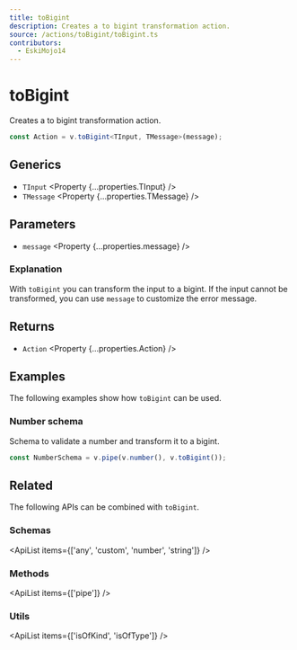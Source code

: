 ```yaml
---
title: toBigint
description: Creates a to bigint transformation action.
source: /actions/toBigint/toBigint.ts
contributors:
  - EskiMojo14
---
```



# toBigint

Creates a to bigint transformation action.

```ts
const Action = v.toBigint<TInput, TMessage>(message);
```

## Generics

- `TInput` <Property {...properties.TInput} />
- `TMessage` <Property {...properties.TMessage} />

## Parameters

- `message` <Property {...properties.message} />

### Explanation

With `toBigint` you can transform the input to a bigint. If the input cannot be transformed, you can use `message` to customize the error message.

## Returns

- `Action` <Property {...properties.Action} />

## Examples

The following examples show how `toBigint` can be used.

### Number schema

Schema to validate a number and transform it to a bigint.

```ts
const NumberSchema = v.pipe(v.number(), v.toBigint());
```

## Related

The following APIs can be combined with `toBigint`.

### Schemas

<ApiList items={['any', 'custom', 'number', 'string']} />

### Methods

<ApiList items={['pipe']} />

### Utils

<ApiList items={['isOfKind', 'isOfType']} />
